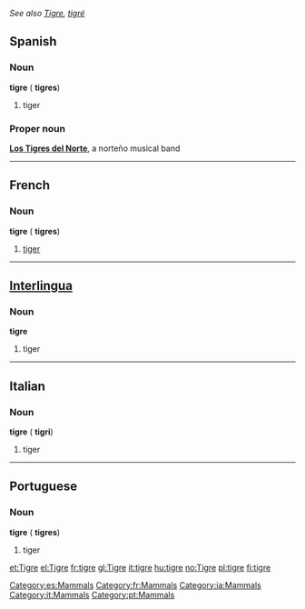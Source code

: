 ''See also [[Tigre]], [[tigré]]''
==Spanish==
[[Category:es:Mammals]]

===Noun===
'''tigre''' {{m}} ({{plural}} '''tigres''')

#tiger

===Proper noun===
'''[[Los Tigres del Norte]]''', a norteño musical band

----
==French==
[[Category:fr:Mammals]]

===Noun===
'''tigre''' {{m}} ({{plural}} '''tigres''')

#[[tiger]]

----
==[[Interlingua]]==
[[Category:ia:Mammals]]

===Noun===
'''tigre'''

#tiger

----
==Italian==
[[Category:it:Mammals]]

===Noun===
'''tigre''' {{f}} ({{plural}} '''tigri''')

#tiger

----
==Portuguese==
[[Category:pt:Mammals]]

===Noun===
'''tigre''' {{m}} ({{plural}} '''tigres''')

#tiger
[[et:Tigre]]
[[el:Tigre]]
[[fr:tigre]]
[[gl:Tigre]]
[[it:tigre]]
[[hu:tigre]]
[[no:Tigre]]
[[pl:tigre]]
[[fi:tigre]]